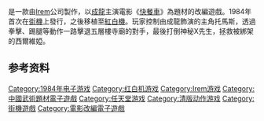 {{NoteTA
| G1=Games
}}
{{Infobox video game
| title = 成龍踢館
| japanese = スパルタンX
| english = Kung-Fu Master
| image = File:Kung-Fu Master-arcade-cabinet.jpg
| image_size = 250px
| caption = 北美版《成龍踢館》街機
| developer = {{unbulleted list|[[Irem|Irem]]<small>（街機）</small>|[[任天堂開發第一部|任天堂開發第一部]]<small>（紅白機）</small>}}
| publisher = {{unbulleted list|Irem<small>（日本版）</small>|[[Data_East|Data East]]<small>（北美版）</small>|[[任天堂|任天堂]] <small>（紅白機）</small>}}
| director = {{le|西山隆志|Takashi Nishiyama}}<small>（街機）</small><br>[[宮本茂|宮本茂]]<small>（紅白機）</small>
| producer = {{lj|津村建二|スコット津村}}
| designer = 西山隆志<small>（街機）</small><br>宮本茂<small>（紅白機）</small>
| composer = 石崎正人<small>（街機）</small><br>[[近藤浩治|近藤浩治]]<small>（紅白機）</small>
| platforms = {{spml| [[街機|街機]] | [[紅白機|紅白機]] | [[MSX|MSX]] | [[Apple_II|Apple II]] | [[康懋達64|康懋達64]] | [[ZX_Spectrum|ZX Spectrum]] | [[雅達利2600|雅達利2600]] | [[Amstrad_CPC|Amstrad CPC]] | [[雅達利7800|雅達利7800]] | [[Game_Boy|Game Boy]] }}
| released = {{collapsible list|title=1984年11月24日
  |'''街機'''：{{vgrelease|JP|November 24, 1984|NA|December 1984|EU|1985}}
  |'''紅白機''':{{vgrelease|JP|June 21, 1985|NA|October 18, 1985|EU|April 15, 1987}}
  |'''MSX''':{{vgrelease|JP|1985}}
  |'''Apple II、康懋達64''':{{vgrelease|NA|1985|EU|1985}}
  |'''ZX Spectrum''':{{vgrelease|EU|1986}}
  |'''雅達利2600''':{{vgrelease|NA|May 12, 1987}}
  |'''Amstrad CPC''':{{vgrelease|EU|1987}}
  |'''雅達利7800''':{{vgrelease|NA|1989}}
  |'''Game Boy''':{{vgrelease|JP|December 11, 1990|NA|February 1991|EU|1991}}}}
| genre = [[清版動作遊戲|清版動作]]
| modes = [[單人電子遊戲|單人]]、[[多人電子遊戲|多人]]
}}

{{vgname|成龍踢館|ja=スパルタンX，Spartan X|en=Kung-Fu Master|diff=yes}}是一款由[[Irem|Irem]]公司製作，以[[成龍|成龍]]主演電影《[[快餐車_(電影)|快餐車]]》為題材的改編遊戲。1984年首次在[[街機|街機]]上發行，之後移植至[[紅白機|紅白機]]。玩家控制由成龍飾演的主角托馬斯，透過拳擊、踢腿等動作一路擊退五層樓寺廟的對手，最後打倒神秘X先生，拯救被綁架的西爾維婭。

== 参考资料 ==
{{Reflist}}

{{宮本茂}}

{{DEFAULTSORT:Suparutan X}}
[[Category:1984年电子游戏|Category:1984年电子游戏]]
[[Category:红白机游戏|Category:红白机游戏]]
[[Category:Irem游戏|Category:Irem游戏]]
[[Category:中國武術題材電子遊戲|Category:中國武術題材電子遊戲]]
[[Category:任天堂游戏|Category:任天堂游戏]]
[[Category:清版动作游戏|Category:清版动作游戏]]
[[Category:街機遊戲|Category:街機遊戲]]
[[Category:電影改編電子遊戲|Category:電影改編電子遊戲]]

{{beatemup-videogame-stub}}